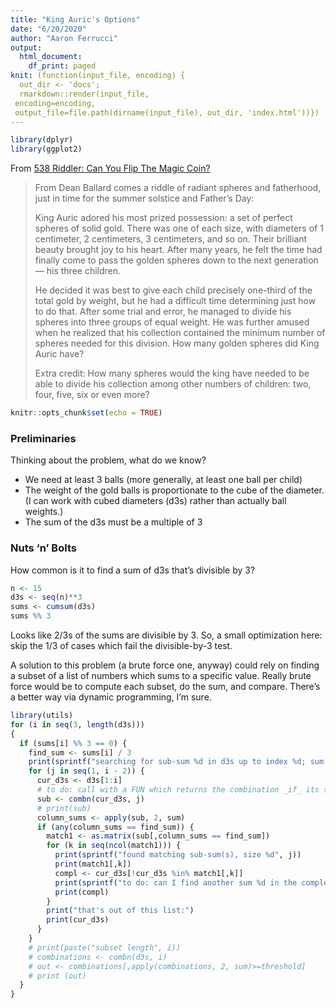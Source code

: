 ```yaml
---
title: "King Auric's Options"
date: "6/20/2020"
author: "Aaron Ferrucci"
output:
  html_document:
    df_print: paged
knit: (function(input_file, encoding) {
  out_dir <- 'docs';
  rmarkdown::render(input_file,
 encoding=encoding,
 output_file=file.path(dirname(input_file), out_dir, 'index.html'))})
---
```


```r
library(dplyr)
library(ggplot2)
```
From [538 Riddler: Can You Flip The Magic Coin?](https://fivethirtyeight.com/features/can-you-flip-the-magic-coin/)

> From Dean Ballard comes a riddle of radiant spheres and fatherhood,
> just in time for the summer solstice and Father’s Day:
> 
> King Auric adored his most prized possession: a set of perfect spheres of
> solid gold. There was one of each size, with diameters of 1 centimeter, 2
> centimeters, 3 centimeters, and so on. Their brilliant beauty brought joy
> to his heart. After many years, he felt the time had finally come to pass
> the golden spheres down to the next generation — his three children.
> 
> He decided it was best to give each child precisely one-third of the
> total gold by weight, but he had a difficult time determining just how
> to do that. After some trial and error, he managed to divide his spheres
> into three groups of equal weight. He was further amused when he realized
> that his collection contained the minimum number of spheres needed for
> this division. How many golden spheres did King Auric have?
> 
> Extra credit: How many spheres would the king have needed to be able to
> divide his collection among other numbers of children: two, four, five,
> six or even more?

```r
knitr::opts_chunk$set(echo = TRUE)
```

### Preliminaries
Thinking about the problem, what do we know?

* We need at least 3 balls (more generally, at least one ball per child)
* The weight of the gold balls is proportionate to the cube of the diameter. (I can work with cubed diameters (d3s) rather than actually ball weights.)
* The sum of the d3s must be a multiple of 3

### Nuts 'n' Bolts
How common is it to find a sum of d3s that's divisible by 3? 
```r
n <- 15
d3s <- seq(n)**3
sums <- cumsum(d3s)
sums %% 3
```

Looks like 2/3s of the sums are divisible by 3. So, a small optimization here: skip the 1/3 of cases which fail the divisible-by-3 test.


A solution to this problem (a brute force one, anyway) could rely on finding a subset of a list of numbers which sums to a specific value. Really brute force would be to compute each subset, do the sum, and compare. There's a better way via dynamic programming, I'm sure.

```r
library(utils)
for (i in seq(3, length(d3s)))
{
  if (sums[i] %% 3 == 0) {
    find_sum <- sums[i] / 3
    print(sprintf("searching for sub-sum %d in d3s up to index %d; sum: %d", find_sum, i, sums[i]))
    for (j in seq(1, i - 2)) {
      cur_d3s <- d3s[1:i]
      # to do: call with a FUN which returns the combination _if_ its sum is find_sum, else NA
      sub <- combn(cur_d3s, j)
      # print(sub)
      column_sums <- apply(sub, 2, sum)
      if (any(column_sums == find_sum)) {
        match1 <- as.matrix(sub[,column_sums == find_sum])
        for (k in seq(ncol(match1))) {
          print(sprintf("found matching sub-sum(s), size %d", j))
          print(match1[,k])
          compl <- cur_d3s[!cur_d3s %in% match1[,k]]
          print(sprintf("to do: can I find another sum %d in the complement list?", find_sum))
          print(compl)
        }
        print("that's out of this list:")
        print(cur_d3s)
      }
    }
    # print(paste("subset length", i))
    # combinations <- combn(d3s, i)
    # out <- combinations[,apply(combinations, 2, sum)>=threshold]
    # print (out)
  }
}
```
